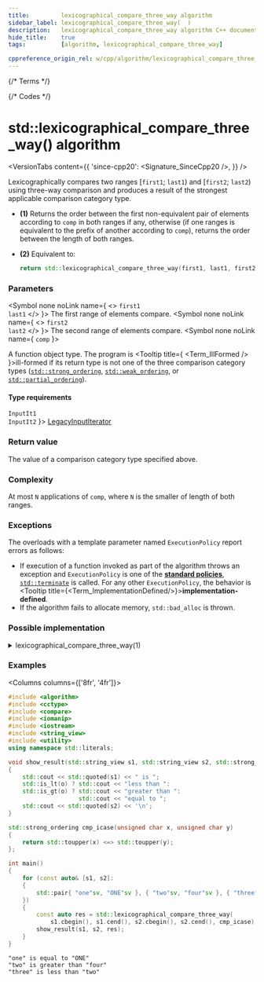 ```yaml
---
title:         lexicographical_compare_three_way algorithm
sidebar_label: lexicographical_compare_three_way(  )
description:   lexicographical_compare_three_way algorithm C++ documentation
hide_title:    true
tags:          [algorithm, lexicographical_compare_three_way]

cppreference_origin_rel: w/cpp/algorithm/lexicographical_compare_three_way
---
```



{/* Terms */}


{/* Codes */}


# std::lexicographical_compare_three_way() algorithm

<VersionTabs content={{
  'since-cpp20': <Signature_SinceCpp20 />,
}} />

Lexicographically compares two ranges [`first1`; `last1`) and [`first2`; `last2`) using three-way comparison and produces a result of the strongest applicable comparison category type.

- **(1)** Returns the order between the first non-equivalent pair of elements according to `comp` in both ranges if any, otherwise (if one ranges is equivalent to the prefix of another according to `comp`), returns the order between the length of both ranges.

- **(2)** Equivalent to:
  ```cpp
  return std::lexicographical_compare_three_way(first1, last1, first2, last2, std::compare_three_way());
  ```

### Parameters

<SymbolTable>

  <Symbol none noLink name={ <> <code>first1</code> <br/> <code>last1</code> </> }>
    The first range of elements compare.
  </Symbol>
  <Symbol none noLink name={ <> <code>first2</code> <br/> <code>last2</code> </> }>
    The second range of elements compare.
  </Symbol>
  <Symbol none noLink name={ <code>comp</code> }>

A function object type. The program is <Tooltip title={ <Term_IllFormed /> }>ill-formed</Tooltip> if its return type is not one of the three comparison category types ([`std::strong_ordering`](#), [`std::weak_ordering`](#), or [`std::partial_ordering`](#)).

  </Symbol>

</SymbolTable>

#### Type requirements

<SymbolTable>
  <Symbol none noLink name={ <> <code>InputIt1</code> <br/> <code>InputIt2</code> </> }>
    <a href="/docs/named_req/LegacyInputIterator">LegacyInputIterator</a>
  </Symbol>
</SymbolTable>

### Return value

The value of a comparison category type specified above.

### Complexity

At most `N` applications of `comp`, where `N` is the smaller of length of both ranges.

### Exceptions

The overloads with a template parameter named `ExecutionPolicy` report errors as follows:
- If execution of a function invoked as part of the algorithm throws an exception and `ExecutionPolicy` is one of the [**standard policies**](#), [`std::terminate`](#) is called.
	For any other `ExecutionPolicy`, the behavior is <Tooltip title={<Term_ImplementationDefined/>}>**implementation-defined**</Tooltip>.
- If the algorithm fails to allocate memory, `std::bad_alloc` is thrown.

### Possible implementation

<details>
<summary>lexicographical_compare_three_way(1)</summary>

```cpp
template<class I1, class I2, class Cmp>
constexpr auto lexicographical_compare_three_way(I1 f1, I1 l1, I2 f2, I2 l2, Cmp comp)
    -> decltype(comp(*f1, *f2))
{
    using ret_t = decltype(comp(*f1, *f2));
    static_assert(std::disjunction_v<
                      std::is_same<ret_t, std::strong_ordering>,
                      std::is_same<ret_t, std::weak_ordering>,
                      std::is_same<ret_t, std::partial_ordering>>,
                  "The return type must be a comparison category type.");

    bool exhaust1 = (f1 == l1);
    bool exhaust2 = (f2 == l2);
    for (; !exhaust1 && !exhaust2; exhaust1 = (++f1 == l1), exhaust2 = (++f2 == l2))
        if (auto c = comp(*f1, *f2); c != 0)
            return c;

    return !exhaust1 ? std::strong_ordering::greater:
           !exhaust2 ? std::strong_ordering::less:
                       std::strong_ordering::equal;
}
```

</details>

### Examples

<Columns columns={['8fr', '4fr']}>
<div>

```cpp title='Main.cpp' showLineNumbers
#include <algorithm>
#include <cctype>
#include <compare>
#include <iomanip>
#include <iostream>
#include <string_view>
#include <utility>
using namespace std::literals;

void show_result(std::string_view s1, std::string_view s2, std::strong_ordering o)
{
    std::cout << std::quoted(s1) << " is ";
    std::is_lt(o) ? std::cout << "less than ":
    std::is_gt(o) ? std::cout << "greater than ":
                    std::cout << "equal to ";
    std::cout << std::quoted(s2) << '\n';
}

std::strong_ordering cmp_icase(unsigned char x, unsigned char y)
{
    return std::toupper(x) <=> std::toupper(y);
};

int main()
{
    for (const auto& [s1, s2]:
    {
        std::pair{ "one"sv, "ONE"sv }, { "two"sv, "four"sv }, { "three"sv, "two"sv }
    })
    {
        const auto res = std::lexicographical_compare_three_way(
            s1.cbegin(), s1.cend(), s2.cbegin(), s2.cend(), cmp_icase);
        show_result(s1, s2, res);
    }
}
```

</div>
<div>

```plaintext title="Output"
"one" is equal to "ONE"
"two" is greater than "four"
"three" is less than "two"
```

</div>
</Columns>
